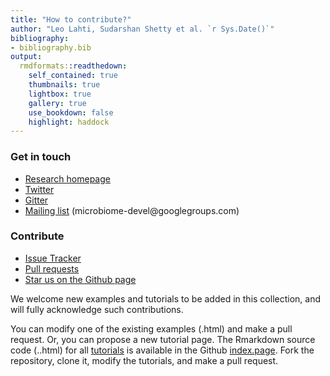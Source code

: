 ---
title: "How to contribute?"
author: "Leo Lahti, Sudarshan Shetty et al. `r Sys.Date()`"
bibliography: 
- bibliography.bib
output:
  rmdformats::readthedown:
    self_contained: true
    thumbnails: true
    lightbox: true
    gallery: true
    use_bookdown: false
    highlight: haddock
---
<!--
  %\VignetteEngine{knitr::rmarkdown}
  %\VignetteIndexEntry{microbiome tutorial - comparisons}
  %\usepackage[utf8]{inputenc}
  %\VignetteEncoding{UTF-8}  
-->


### Get in touch

  * [Research homepage](http://www.iki.fi/Leo.Lahti)
  * [Twitter](https://twitter.com/openreslabs)
  * [Gitter](https://gitter.im/microbiome)    
  * [Mailing list](https://groups.google.com/forum/#!forum/microbiome-devel) (microbiome-devel@googlegroups.com)

### Contribute

  * [Issue Tracker](https://github.com/microbiome/microbiome/issues) 
  * [Pull requests](https://github.com/microbiome/microbiome/)
  * [Star us on the Github page](https://github.com/microbiome/microbiome)

We welcome new examples and tutorials to be added in this collection,
and will fully acknowledge such contributions.

You can modify one of the existing examples (.html) and make a pull request. Or, you can propose a new tutorial page. The Rmarkdown source code (..html) for all [tutorials](http://microbiome.github.io/microbiome/) is available in the Github [index.page](https://github.com/microbiome/microbiome/tree/master/index.). Fork the repository, clone it, modify the tutorials, and make a pull request.






